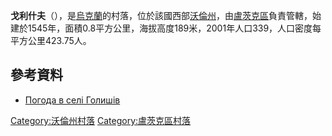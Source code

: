 {{coord|50|41|12|N|25|20|21|E|scale:30000|display=title}}

'''戈利什夫'''（{{lang-uk|Голишів}}），是[[烏克蘭|烏克蘭]]的村落，位於該國西部[[沃倫州|沃倫州]]，由[[盧茨克區|盧茨克區]]負責管轄，始建於1545年，面積0.8平方公里，海拔高度189米，2001年人口339，人口密度每平方公里423.75人。

==參考資料==
* [http://weather.in.ua/ua/volynskaja/5353 Погода в селі Голишів] {{Wayback|url=http://weather.in.ua/ua/volynskaja/5353 |date=20201027153007 }}

[[Category:沃倫州村落|Category:沃倫州村落]]
[[Category:盧茨克區村落|Category:盧茨克區村落]]


{{Volyn-geo-stub}}